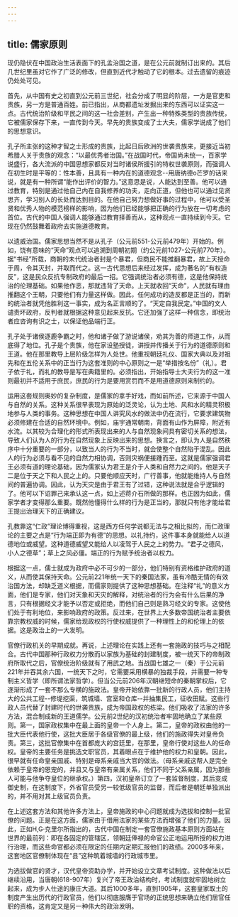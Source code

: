 ```yaml
---
---
---
```

title: 儒家原则
---



现仍隐伏在中国政治生活表面下的孔孟治国之道，是在公元前就制订出来的。其后几世纪里虽对它作了广泛的修改，但直到近代才触动了它的根本。过去遗留的痕迹仍处处可见。

首先，从中国有史之初直到公元前三世纪，社会分成了明显的阶层，一方是官吏和贵族，另一方是普通百姓。前已指出，从商都遗址发掘出来的东西可以证实这一点。古代统治阶级和平民之间的这一社会差别，产生出一种特殊类型的贵族传统，它被儒家保存下来，一直传到今天。早先的贵族变成了士大夫，儒家学说成了他们的思想意识。

孔子所主张的这种才智之士形成的贵族，比起日后欧洲的世袭贵族来，更接近当初希腊人关于贵族的观念：“以最优秀者治国。”在战国时代，帝国尚未统一，百家学说盛行，各大流派的中国思想家都反对当时诸侯所援引的特权世袭原则，而强调人在初生时是平等的：性本善，且具有一种内在的道德观念--用唐纳德o芒罗的话来说，就是有一种所谓“能作出评价的智力。”这意思是说，人能达到至善。他可以通过教育，特别是通过他自己内在自我修养的功夫，走向正道，但他也可以通过见贤思齐，学习别人的长处而达到目的。在他自己努力想做好事的过程中，他可以受圣贤和优秀人物的模范榜样的影响，因为他们已经能够把正确的行为放在一切考虑的首位。古代的中国人强调人能够通过教育择善而从，这种观点一直持续到今天。它现在仍然鼓舞着政府去实施道德教育。

以遗威治国。儒家思想当然不是从孔子（公元前551-公元前479年）开始的。例如，饶有意味的“天命”观点可以追溯到周朝初期（约公元前1027-公元前770年）。据“书经”所载，商朝的未代统治者封是个暴君，但商民不能推翻暴君，故上天授命于周，令其灭封，并取而代之。这一古代思想后来经过发挥，成为著名的“有权造反”，这是民众反抗专制政府的最后一招。它强调统治者必须有德，这是他保持统治的伦理基础。如果他作恶，那就违背了天命。上天就收回“天命”，人民就有理由推翻这个王朝，只要他们有力量这样做。因此，任何成功的造反都是正当的，而新的统治者就凭他胜利这一事实，成为名正言顺的了。“天定自我民定。”中国的文人谴责坏政府，反判者就根据这种意见起来反抗。它还加强了这样一种信念，即统治者应咨询有识之士，以保证他品端行正。

孔子处于诸侯逐鹿争霸之时，他和诸子做了游说诸侯，劝其为善的师道工作，从而底得了地位。孔子是个贵族，他在家设塾授徒，讲授并传播关于行为的道德原则和王道。他在那里教导上层阶级怎样为人处世。他重视朝廷礼仪、国家大典以及对祖先和在五伦关系中的正当行为这套准则的中心原则之一是“举措按名份”（礼）。君子依于礼，而礼的教导是写在典籍里的。必须指出，开始指导士大夫行为的这一准则最初并不适用于庶民，庶民的行为是要用赏罚而不是用道德原则来制约的。

运用这套规则奥妙的复杂制度，是儒家的拿手好戏，而如前所述，它来源于中国人与自然的关系。这种关系很早表现为原始的泛灵论，认为土地、风和水的精灵积极地参与人类的事务。这种思想在中国人讲究风水的做法中仍在流行，它要求建筑物必须修建在合适的自然环境中。例如，庙宇通常朝南，背面有山作为屏障，附近有水流。以其较为合理化的形式所表现出来的人与自然现象间具有密切关系的想法，导致人们认为人的行为在自然现象上反映出来的思想。换言之，即认为人是自然秩序中十分重要的一部分，以致当人的行为不当时，就会使整个自然陷于混乱。因此人的行为必须与看不见的自然力相协调，否则灾祸便接踵而至。这就是儒家强调君王必须有道的理论基础，因为儒家认为君王是介于人类和自然力之间的。他是天子二是位于天之下和人民之上的。只要他顺应天时，广行善事，他就能维持人与自然间的普遍协调。因此，认为天灾是由于君王有了过错，这种说法就是合乎逻辑的了。他可以下诏罪己来承认这一点，如上述蒋介石所做的那样。也正因为如此，儒家学者才变得那么重要。既然他懂得什么样的行为是正当的，那就只有他才能给君王提出治理天下的正确建议。

孔教靠这“仁政”理论博得重视，这是西方任何学说都无法与之相比拟的，而仁政理论的主要之点是“行为端正即为有德”的思想。以礼持约，这件事本身就能给人以道德地位或威望。这种道德威望又能给人以凌驾于人民之上的势力。“君子之德风，小人之德草”；草上之风必僵。端正的行为赋予统治者以权力。

根据这一点，儒士就成为政府中必不可少的一部分，他们特别有资格维护政府的道义，从而使其保持天命。公元前221年统一天下的秦国法家，虽有冷酷无情的有效治国方法，却缺乏道义根据，而儒家则提供了这种思想基础。在注释“礼”的意义方面，他们是专家，他们对天象和天灾的解释，对统治者的行为会有什么后果的净言，只有根据经文才能予以否定或拒绝，而他们自己则是熟习经文的专家。这使他们处于有利地位，来影响政府的政策。反过来，在世界上大多数帝国统治者主要依靠宗教权威的时候，儒家给现政权的行使权威提供了一种理性上的和伦理上的依据。这是政治上的一大发明。

官僚行政机关的早期成就。再说，上述理论在实践上还有一套施政的技巧与之相配合。古代中国那种行政权力分散而以家族为基础的封建制度，被一统天下的帝制政府所取代之后，官僚统治阶级就有了用武之地。当战国七雄之一（秦）于公元前221年并吞其余六国，一统天下之时，它需要采用横暴的独裁手段，并需要一种专制主义哲学（即所谓法家哲学）。但当公元前206年汉朝继短命的秦朝掌权后，它逐渐形成了一套不那么专横的施政法。皇帝开始依靠一批新的行政人员，他们主持大的公共工程--修堤挖渠，筑城墙、宫室和仓库--并抽集民工，征收田赋。这些行政人员代替了封建时代的世袭贵族，成为帝国政权的栋梁。他们吸收了法家的许多方法，混合制成新的王道儒学。公元前2世纪的汉初统治者牢固地确立了某些原则。第一，国家政权集中在最上面的皇帝一个人身上。第二，皇帝的政权由他的一批大臣代表他行使，这批大臣居于各级官僚的最上级，他们的施政得失对皇帝负责。第三，这批官僚集中在首都庞大的宫廷里，在那里，皇帝行使对这些人的任命权。皇帝的主要任务是挑选文职官员，其着眼点在于维护他的权力和皇朝。因此，很早就有任命皇亲国戚、特别是母系亲戚当大官的做法。（母系亲戚这帮人是完全依赖于皇帝的恩宠的，并且又与皇帝有亲属关系，他们不同于父系亲属，因为那些人可能与他争夺皇位的继承权。）第四，汉初皇帝订立了一套监督制度，其后变成御史制，在这制度下，外省官员受另一较低级官员的监督，而后者是朝廷单独派出的，并不用对其上级官员负责。

在上述这套方法和其他许多方法上，皇帝施政的中心问题就成为选拔和控制一批官僚的问题。正是在这方面，儒家由于借用法家的某些方法而增强了他们的力量。因此，正如H,G·克里尔所指出的，古代中国在制定一套官僚施政基本原则方面站在世界的最前列：即在各固定的管辖区，领朝廷俸禄的命官公正地运用所授的权力进行治理，而这些命官都必须在限定的任期内定期汇报他们的政绩。2000多年来，这套地区官僚制体现在“县”这种筑着城墙的行政城市里。

为选拔做官的贤才，汉代皇帝资助办学，并开始设立文章考试制度。这种做法以后继续沿用，当唐朝(618-907年）复兴了帝王政治结构时，考试制度就牢固地树立起来，成为步人仕途的康庄大道。其后1000多年，直到1905年，这套皇家取土的制度产生出历代的行政官员，他们以彻底服膺于官场的正统思想来确立他们居官任职的资格，这肯定又是另一种伟大的政治发明。